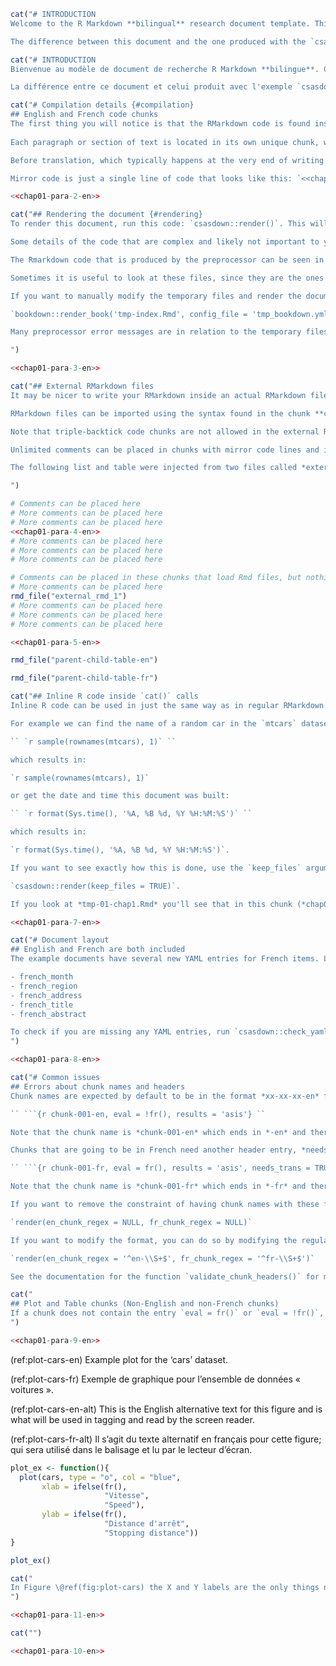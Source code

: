 ```r
cat("# INTRODUCTION
Welcome to the R Markdown **bilingual** research document template. This example can be loaded into your working directory with `csasdown::draft('resdoc-b')` and rendered into a PDF with `csasdown::render_resdoc()`. This document assumes you have gone through the **resdoc** example document, and leaves out some of the introductory text found there.

The difference between this document and the one produced with the `csasdown::draft('resdoc')` example is that this one makes use of a new preprocessor and a knitr hook to more easily produce a bilingual document. The preprocessor includes an enhanced custom version of Rmarkdown which produces PDF output exactly as written in the Rmarkdown code. Standard Rmarkdown has multiple methods of including newlines, with less than ideal results in most cases. This enhanced version provides *What You See Is What You Get*, known as *WYSIWYG* in computing lexicon. This means that newlines will appear in the output document *exactly* as you wrote them in the Rmarkdown code. This reduces a lot of trial-and-error or writing-and-compiling when trying to organize your text.")
```
```r
cat("# INTRODUCTION
Bienvenue au modèle de document de recherche R Markdown **bilingue**. Cet exemple peut être chargé dans votre répertoire de travail avec `csasdown::draft('resdoc-b')` et rendu en PDF avec `csasdown::render_resdoc()`. Ce document suppose que vous avez parcouru le document d'exemple **resdoc**, et laisse de côté une partie du texte d'introduction qui s'y trouve.

La différence entre ce document et celui produit avec l'exemple `csasdown::draft('resdoc')` est que celui-ci utilise un nouveau préprocesseur et un hook knitr pour produire plus facilement un document bilingue. Le préprocesseur comprend une version personnalisée améliorée de Rmarkdown qui produit une sortie PDF exactement comme écrit dans le code Rmarkdown. La version standard de Rmarkdown dispose de plusieurs méthodes pour inclure les nouvelles lignes, avec des résultats moins qu'idéaux dans la plupart des cas. Cette version améliorée fournit *What You See Is What You Get*, connu sous le nom de *WYSIWYG* dans le lexique informatique. Cela signifie que les nouvelles lignes apparaîtront dans le document de sortie *exactement* comme vous les avez écrites dans le code Rmarkdown. Cela réduit les essais et les erreurs ou l'écriture et la compilation lorsque vous essayez d'organiser votre texte.")
```
```r
cat("# Compilation details {#compilation}
## English and French code chunks
The first thing you will notice is that the RMarkdown code is found inside `cat()` function calls in this version. That is needed so that the Rmarkdown code can be placed inside knitr code chunks. A hidden knitr *hook* will then easily switch chunks on or off depending on which language you are compiling the document for.
    
Each paragraph or section of text is located in its own unique chunk, with an *-en* ending. Each chunk also has a French chunk with the same name but having an *-fr* ending instead of *-en*. For example, this chunk is *chap01-para-2-en* and its French counterpart is *chap01-para-2-fr*.

Before translation, which typically happens at the very end of writing and after review meetings, the French chunks should hold **mirror code** to its English counterpart chunk, and have its **needs_trans** chunk option equal to **TRUE**. After translation, the mirror code line should be replaced with a `cat()` call holding the translated text and the **needs_trans** chunk option must be set to **FALSE**. If you forget to change the **needs_trans** chunk option to **FALSE** you will get UTF-8 errors for that chunk.

Mirror code is just a single line of code that looks like this: `<<chap01-para-2-en>>`. The chunk name is inside the double-angle-brackets and points to the English counterpart chunk. Look in the source to this document (*01-chap1.Rmd*) to see how the French chunk containing `<<chap01-para-2-en>>` is set up.")
```
```r
<<chap01-para-2-en>>
```
```r
cat("## Rendering the document {#rendering}
To render this document, run this code: `csasdown::render()`. This will produce a PDF. To see what the output of the preprocessor looks like (what bookdown actually uses to create the document) compile the document like this: `csasdown::render(keep_files = TRUE)`. This will leave modified files behind, all of which start with *tmp-* and correspond to the files you have included in your project.

Some details of the code that are complex and likely not important to you are located in these files. For example the French knitr hook code is located near the end of *tmp-index.Rmd*.

The Rmarkdown code that is produced by the preprocessor can be seen in the temporary files. For example, in *tmp-01-chap01.Rmd*, you can see how your newlines are actually coded to make them *WYSIWYG*- compliant.

Sometimes it is useful to look at these files, since they are the ones actually used by bookdown for compilation, although you shouldn't need to on a regular basis.

If you want to manually modify the temporary files and render the document from those for debugging reasons, run this:

`bookdown::render_book('tmp-index.Rmd', config_file = 'tmp_bookdown.yml')`

Many preprocessor error messages are in relation to the temporary files and state line numbers in those files, so it won't be long before you want to keep those files around. **Make sure to make your edits in the original files and not the temporary ones as the temporary ones are overwritten every time you re-render the document!**

")
```
```r
<<chap01-para-3-en>>
```
```r
cat("## External RMarkdown files
It may be nicer to write your RMarkdown inside an actual RMarkdown file instead of a `cat()` call so your editor or IDE can apply its syntax highlighting, making your code easier to follow while writing it.

RMarkdown files can be imported using the syntax found in the chunk **chap01-para-5-en**. It is simply replacing the entire `cat()` call with `rmd_file('external_file')` where *external_file* is the name of your Rmarkdown file with or without the *.Rmd* extension.

Note that triple-backtick code chunks are not allowed in the external RMarkdown files.

Unlimited comments can be placed in chunks with mirror code lines and in these *rmd_files()* chunks, but no other code can be included.

The following list and table were injected from two files called *external_rmd_1.Rmd* and *parent-child-table-en.Rmd*.

")
```
```r
# Comments can be placed here
# More comments can be placed here
# More comments can be placed here
<<chap01-para-4-en>>
# More comments can be placed here
# More comments can be placed here
# More comments can be placed here
```
```r
# Comments can be placed in these chunks that load Rmd files, but nothing else
# More comments can be placed here
rmd_file("external_rmd_1")
# More comments can be placed here
# More comments can be placed here
# More comments can be placed here
```
```r
<<chap01-para-5-en>>
```
```r
rmd_file("parent-child-table-en")
```
```r
rmd_file("parent-child-table-fr")
```
```r
cat("## Inline R code inside `cat()` calls
Inline R code can be used in just the same way as in regular RMarkdown.

For example we can find the name of a random car in the `mtcars` dataset using the code:

`` `r sample(rownames(mtcars), 1)` ``

which results in:

`r sample(rownames(mtcars), 1)`

or get the date and time this document was built:

`` `r format(Sys.time(), '%A, %B %d, %Y %H:%M:%S')` ``

which results in:

`r format(Sys.time(), '%A, %B %d, %Y %H:%M:%S')`.

If you want to see exactly how this is done, use the `keep_files` argument when rendering:

`csasdown::render(keep_files = TRUE)`.

If you look at *tmp-01-chap1.Rmd* you'll see that in this chunk (*chap01-para-7-en*) the text inside `cat()` has been modified to insert the R code into the string to hold the output as seen above. For further explanation, see Section \@ref(rendering).")
```
```r
<<chap01-para-7-en>>
```
```r
cat("# Document layout
## English and French are both included
The example documents have several new YAML entries for French items. Look in the YAML section at the beginning of *index.Rmd*. The new entries are:

- french_month
- french_region
- french_address
- french_title
- french_abstract

To check if you are missing any YAML entries, run `csasdown::check_yaml()`. It will also be run automatically when you run `csasdown::render()` and you will get an error message if you are missing any.
")
```
```r
<<chap01-para-8-en>>
```
```r
cat("# Common issues
## Errors about chunk names and headers
Chunk names are expected by default to be in the format *xx-xx-xx-en* for English chunks and *xx-xx-xx-fr* for French chunks. The way it is determined which lanuage the chunk is, is from the chunk header value `eval = fr()` or `eval = !fr()`. For example, a chunk that you want compiled in English should have a header that looks like this:

`` ```{r chunk-001-en, eval = !fr(), results = 'asis'} ``

Note that the chunk name is *chunk-001-en* which ends in *-en* and there is an entry of `eval = !fr()` which tells it to compile this chunk when English is selected in the YAML header in *index.Rmd*. This is a correctly formatted chunk header.

Chunks that are going to be in French need another header entry, *needs_trans*. This is explained in detail in Section \@ref(compilation). For example, a chunk that you want compiled in French but it has not been translated yet should have a header that looks like this:

`` ```{r chunk-001-fr, eval = fr(), results = 'asis', needs_trans = TRUE} ``

Note that the chunk name is *chunk-001-fr* which ends in *-fr* and there is an entry of `eval = fr()` which tells it to compile this chunk when French is selected in the YAML header in *index.Rmd*. There is also an entry `needs_trans = TRUE`. `needs_trans` is required for French chunks.

If you want to remove the constraint of having chunk names with these formats you can by running `render()` like this:

`render(en_chunk_regex = NULL, fr_chunk_regex = NULL)`

If you want to modify the format, you can do so by modifying the regular expressions. Let's say you want the *en-* and *fr-* to be at the start of the chunk name instead of the end. To do that you would run `render()` this way:

`render(en_chunk_regex = '^en-\\S+$', fr_chunk_regex = '^fr-\\S+$')`

See the documentation for the function `validate_chunk_headers()` for more information.")
```

```r
cat("
## Plot and Table chunks (Non-English and non-French chunks)
If a chunk does not contain the entry `eval = fr()` or `eval = !fr()`, it is assumed to be neutral and used for a plot or table from R. The plot or table code must use `fr()` to create the appropriate version because `fr()` is globally defined. Do not pass translation arguments in your function! For example a simple plot function could look like this:
")
```

```r
<<chap01-para-9-en>>
```

(ref:plot-cars-en) Example plot for the 'cars' dataset.

(ref:plot-cars-fr) Exemple de graphique pour l'ensemble de données « voitures ».

(ref:plot-cars-en-alt) This is the English alternative text for this figure and is what will be used in tagging and read by the screen reader.

(ref:plot-cars-fr-alt) Il s'agit du texte alternatif en français pour cette figure; qui sera utilisé dans le balisage et lu par le lecteur d'écran.

```r

plot_ex <- function(){
  plot(cars, type = "o", col = "blue",
       xlab = ifelse(fr(),
                     "Vitesse",
                     "Speed"),
       ylab = ifelse(fr(),
                     "Distance d'arrêt",
                     "Stopping distance"))
}

plot_ex()
```

```r
cat("
In Figure \@ref(fig:plot-cars) the X and Y labels are the only things needed to be translated into French. In more complex figures and tables, groups, legends, and table column headers have to be translated in the function code. The **gfplot** and **iscamutils** packages already have most if not all functions converted to use this method.
")
```
```r
<<chap01-para-11-en>>
```

```r
cat("")
```
```r
<<chap01-para-10-en>>
```
